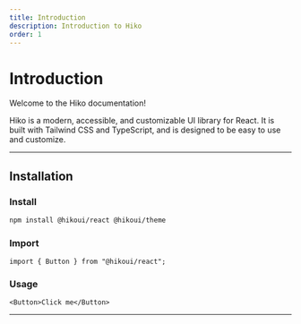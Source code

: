 ```yaml
---
title: Introduction
description: Introduction to Hiko
order: 1
---
```


# Introduction

Welcome to the Hiko documentation!

Hiko is a modern, accessible, and customizable UI library for React. It is built with Tailwind CSS and TypeScript, and is designed to be easy to use and customize.

---

## Installation

### Install

```bash
npm install @hikoui/react @hikoui/theme
```

### Import

```tsx
import { Button } from "@hikoui/react";
```

### Usage

```tsx
<Button>Click me</Button>
```

---
